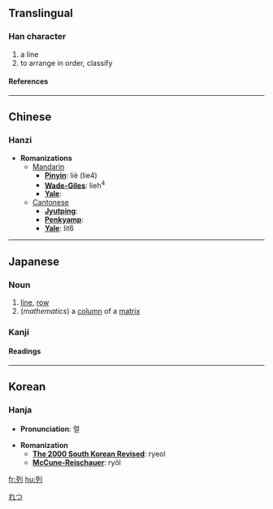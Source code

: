 {{see|列}}

==Translingual==
===Han character===
{{Han char|rad=刀|as=04|sn=6|four=1220<sub>0</sub>|canj=一弓中弓 (MNLN)}}
# a line
# to arrange in order, classify
====References====
{{Han ref|kx=0137.260|dkj=01901|dj=0309.130|hdz=10325.050|uh=5217|ud=21015|bh=A643|bd=42563}}
----

==Chinese==
===Hanzi===


* '''Romanizations'''
** [[Mandarin]]
*** '''[[Pinyin]]''': liè (lie4)
*** '''[[Wade-Giles]]''': lieh<sup>4</sup>
*** '''[[Yale]]''': 
**[[Cantonese]]
***'''[[Jyutping]]''':
***'''[[Penkyamp]]''': 
***'''[[Yale]]''': lit6


----
==Japanese==
===Noun===
{{ja-noun|k|hira=れつ|rom=retsu}}
# [[line]], [[row]]
# (''mathematics'') a [[column]] of a [[matrix]]

===Kanji===
{{ja-kanji|grade=|rs=刀04}}
====Readings====
{{ja-readings|on=[[れつ]] (retsu), [[れい]] (rei)|kun=[[つらねる]] (tsuraneru)}}

[[Category:ja:Mathematics|れつ]]
----

==Korean==
===Hanja===

* '''Pronunciation''': 렬

* '''Romanization'''
** '''[[The 2000 South Korean Revised Romanization|The 2000 South Korean Revised]]''': ryeol
** '''[[McCune-Reischauer]]''': ryŏl


[[fr:列]]
[[hu:列]]